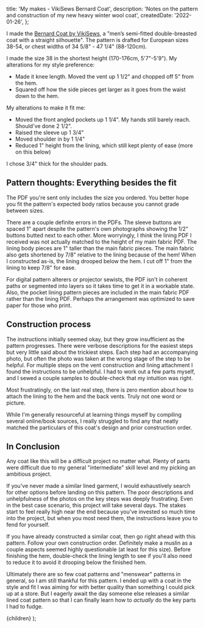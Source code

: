 
  title: 'My makes - VikiSews Bernard Coat',
  description:
    'Notes on the pattern and construction of my new heavy winter wool coat',
  createdDate: '2022-01-26',
};

I made the [Bernard Coat by VikiSews](https://vikisews.com/vykrojki/men-patterns/bernard-coat/),
a "men’s semi-fitted double-breasted coat with a straight silhouette".
The pattern is drafted for European sizes 38-54, or chest widths of 34 5/8" - 47 1/4" (88-120cm).

<BernardCoatGallery />

I made the size 38 in the shortest height (170-176cm, 5'7"-5'9").
My alterations for my style preference:

- Made it knee length. Moved the vent up 1 1/2" and chopped off 5" from the hem.
- Squared off how the side pieces get larger as it goes from the waist down to the hem.

My alterations to make it fit me:

- Moved the front angled pockets up 1 1/4". My hands still barely reach. Should've done 2 1/2".
- Raised the sleeve up 1 3/4"
- Moved shoulder in by 1 1/4"
- Reduced 1" height from the lining, which still kept plenty of ease (more on this below)

I chose 3/4" thick for the shoulder pads.

## Pattern thoughts: Everything besides the fit

The PDF you're sent only includes the size you ordered.
You better hope you fit the pattern's expected body ratios because you cannot grade between sizes.

There are a couple definite errors in the PDFs.
The sleeve buttons are spaced 1" apart despite the pattern's own photographs showing the 1/2" buttons butted next to each other.
More worryingly, I _think_ the lining PDF I received was not actually matched to the height of my main fabric PDF.
The lining body pieces are 1" taller than the main fabric pieces.
The main fabric also gets shortened by 7/8" relative to the lining because of the hem!
When I constructed as-is, the lining drooped below the hem.
I cut off 1" from the lining to keep 7/8" for ease.

For digital pattern alterers or projector sewists, the PDF isn't in coherent paths or segmented into layers so it takes time to get it in a workable state.
Also, the pocket lining pattern pieces are included in the main fabric PDF rather than the lining PDF.
Perhaps the arrangement was optimized to save paper for those who print.

## Construction process

The instructions initially seemed okay, but they grow insufficient as the pattern progresses.
There were verbose descriptions for the easiest steps but very little said about the trickiest steps.
Each step had an accompanying photo, but often the photo was taken at the wrong stage of the step to be helpful.
For multiple steps on the vent construction and lining attachment I found the instructions to be unhelpful.
I had to work out a few parts myself, and I sewed a couple samples to double-check that my intuition was right.

Most frustratingly, on the last real step, there is zero mention about how to attach the lining to the hem and the back vents.
Truly not one word or picture.

While I'm generally resourceful at learning things myself by compiling several online/book sources, I really struggled to find any that neatly matched the particulars of this coat's design and prior construction order.

## In Conclusion

Any coat like this will be a difficult project no matter what.
Plenty of parts were difficult due to my general "intermediate" skill level and my picking an ambitious project.

If you've never made a similar lined garment, I would exhaustively search for other options before landing on this pattern.
The poor descriptions and unhelpfulness of the photos on the key steps was deeply frustrating.
Even in the best case scenario, this project will take several days.
The stakes start to feel really high near the end because you've invested so much time into the project,
but when you most need them, the instructions leave you to fend for yourself.

If you have already constructed a similar coat, then go right ahead with this pattern.
Follow your own construction order.
Definitely make a muslin as a couple aspects seemed highly questionable (at least for this size).
Before finishing the hem, double-check the lining length to see if you'll also need to reduce it to avoid it drooping below the finished hem.

Ultimately there are so few coat patterns and "menswear" patterns in general, so I am still thankful for this pattern.
I ended up with a coat in the style and fit I was aiming for with better quality than something I could pick up at a store.
But I eagerly await the day someone else releases a similar lined coat pattern so that I can finally learn how to _actually_ do the key parts I had to fudge.

  <MdxLayout showFooter={true} meta={meta}>
    {children}
  </MdxLayout>
);
